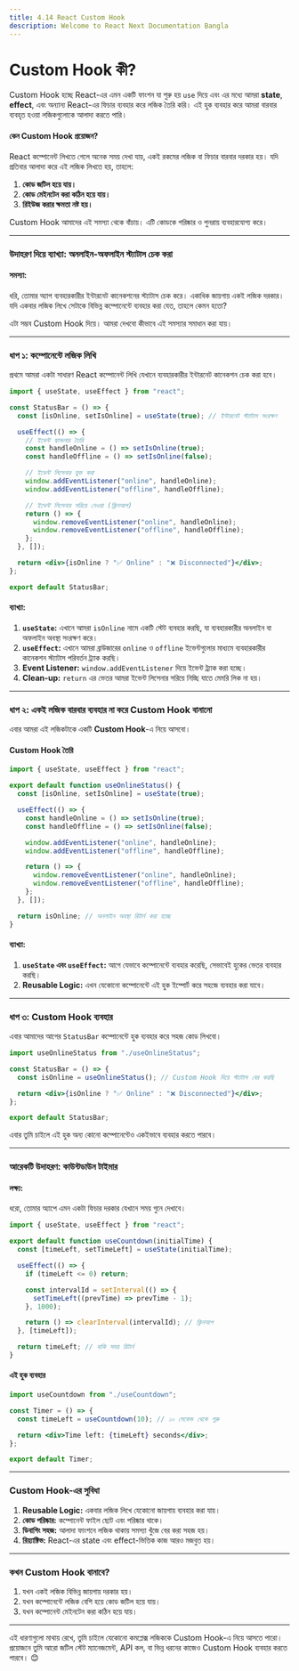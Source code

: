 ```yaml
---
title: 4.14 React Custom Hook
description: Welcome to React Next Documentation Bangla
---
```


## <h1 className="bg-gradient-to-r from-blue-500 to-purple-500 inline-block text-transparent bg-clip-text text-3xl pt-2">Custom Hook কী?</h1>

Custom Hook হচ্ছে React-এর এমন একটি ফাংশন যা শুরু হয় `use` দিয়ে এবং এর মধ্যে আমরা **state**, **effect**, এবং অন্যান্য React-এর ফিচার ব্যবহার করে লজিক তৈরি করি। এই হুক ব্যবহার করে আমরা বারবার ব্যবহৃত হওয়া লজিকগুলোকে আলাদা করতে পারি।

#### কেন Custom Hook প্রয়োজন?

React কম্পোনেন্ট লিখতে গেলে অনেক সময় দেখা যায়, একই রকমের লজিক বা ফিচার বারবার দরকার হয়। যদি প্রতিবার আলাদা করে এই লজিক লিখতে হয়, তাহলে:

1. **কোড জটিল হয়ে যায়।**
2. **কোড মেইনটেন করা কঠিন হয়ে যায়।**
3. **রিইউজ করার ক্ষমতা নষ্ট হয়।**

Custom Hook আমাদের এই সমস্যা থেকে বাঁচায়। এটি কোডকে পরিষ্কার ও পুনরায় ব্যবহারযোগ্য করে।

---

### উদাহরণ দিয়ে ব্যাখ্যা: **অনলাইন-অফলাইন স্ট্যাটাস চেক করা**

#### সমস্যা:

ধরি, তোমার অ্যাপ ব্যবহারকারীর ইন্টারনেট কানেকশনের স্ট্যাটাস চেক করে। একাধিক জায়গায় একই লজিক দরকার। যদি একবার লজিক লিখে সেটাকে বিভিন্ন কম্পোনেন্টে ব্যবহার করা যেত, তাহলে কেমন হতো?

এটা সম্ভব Custom Hook দিয়ে। আমরা দেখবো কীভাবে এই সমস্যার সমাধান করা যায়।

---

### ধাপ ১: কম্পোনেন্টে লজিক লিখি

প্রথমে আমরা একটা সাধারণ React কম্পোনেন্ট লিখি যেখানে ব্যবহারকারীর ইন্টারনেট কানেকশন চেক করা হবে।

```jsx
import { useState, useEffect } from "react";

const StatusBar = () => {
  const [isOnline, setIsOnline] = useState(true); // ইন্টারনেট স্ট্যাটাস সংরক্ষণ

  useEffect(() => {
    // ইভেন্ট হ্যান্ডলার তৈরি
    const handleOnline = () => setIsOnline(true);
    const handleOffline = () => setIsOnline(false);

    // ইভেন্ট লিসেনার যুক্ত করা
    window.addEventListener("online", handleOnline);
    window.addEventListener("offline", handleOffline);

    // ইভেন্ট লিসেনার সরিয়ে নেওয়া (ক্লিনআপ)
    return () => {
      window.removeEventListener("online", handleOnline);
      window.removeEventListener("offline", handleOffline);
    };
  }, []);

  return <div>{isOnline ? "✅ Online" : "❌ Disconnected"}</div>;
};

export default StatusBar;
```

#### ব্যাখ্যা:

1. **`useState`:** এখানে আমরা `isOnline` নামে একটি স্টেট ব্যবহার করছি, যা ব্যবহারকারীর অনলাইন বা অফলাইন অবস্থা সংরক্ষণ করে।
2. **`useEffect`:** এখানে আমরা ব্রাউজারের `online` ও `offline` ইভেন্টগুলোর মাধ্যমে ব্যবহারকারীর কানেকশন স্ট্যাটাস পরিবর্তন ট্র্যাক করছি।
3. **Event Listener:** `window.addEventListener` দিয়ে ইভেন্ট ট্র্যাক করা হচ্ছে।
4. **Clean-up:** `return` এর ভেতর আমরা ইভেন্ট লিসেনার সরিয়ে নিচ্ছি যাতে মেমরি লিক না হয়।

---

### ধাপ ২: একই লজিক বারবার ব্যবহার না করে Custom Hook বানানো

এবার আমরা এই লজিকটাকে একটি **Custom Hook**-এ নিয়ে আসবো।

#### Custom Hook তৈরি

```jsx
import { useState, useEffect } from "react";

export default function useOnlineStatus() {
  const [isOnline, setIsOnline] = useState(true);

  useEffect(() => {
    const handleOnline = () => setIsOnline(true);
    const handleOffline = () => setIsOnline(false);

    window.addEventListener("online", handleOnline);
    window.addEventListener("offline", handleOffline);

    return () => {
      window.removeEventListener("online", handleOnline);
      window.removeEventListener("offline", handleOffline);
    };
  }, []);

  return isOnline; // অনলাইন অবস্থা রিটার্ন করা হচ্ছে
}
```

#### ব্যাখ্যা:

1. **`useState` এবং `useEffect`:** আগে যেভাবে কম্পোনেন্টে ব্যবহার করেছি, সেভাবেই হুকের ভেতর ব্যবহার করছি।
2. **Reusable Logic:** এখন যেকোনো কম্পোনেন্টে এই হুক ইম্পোর্ট করে সহজে ব্যবহার করা যাবে।

---

### ধাপ ৩: Custom Hook ব্যবহার

এবার আমাদের আগের `StatusBar` কম্পোনেন্টে হুক ব্যবহার করে সহজ কোড লিখবো।

```jsx
import useOnlineStatus from "./useOnlineStatus";

const StatusBar = () => {
  const isOnline = useOnlineStatus(); // Custom Hook দিয়ে স্ট্যাটাস বের করছি

  return <div>{isOnline ? "✅ Online" : "❌ Disconnected"}</div>;
};

export default StatusBar;
```

এবার তুমি চাইলে এই হুক অন্য কোনো কম্পোনেন্টেও একইভাবে ব্যবহার করতে পারবে।

---

### আরেকটি উদাহরণ: **কাউন্টডাউন টাইমার**

#### লক্ষ্য:

ধরো, তোমার অ্যাপে এমন একটা ফিচার দরকার যেখানে সময় গুনে দেখাবে।

```jsx
import { useState, useEffect } from "react";

export default function useCountdown(initialTime) {
  const [timeLeft, setTimeLeft] = useState(initialTime);

  useEffect(() => {
    if (timeLeft <= 0) return;

    const intervalId = setInterval(() => {
      setTimeLeft((prevTime) => prevTime - 1);
    }, 1000);

    return () => clearInterval(intervalId); // ক্লিনআপ
  }, [timeLeft]);

  return timeLeft; // বাকি সময় রিটার্ন
}
```

#### এই হুক ব্যবহার

```jsx
import useCountdown from "./useCountdown";

const Timer = () => {
  const timeLeft = useCountdown(10); // ১০ সেকেন্ড থেকে শুরু

  return <div>Time left: {timeLeft} seconds</div>;
};

export default Timer;
```

---

### Custom Hook-এর সুবিধা

1. **Reusable Logic:** একবার লজিক লিখে যেকোনো জায়গায় ব্যবহার করা যায়।
2. **কোড পরিষ্কার:** কম্পোনেন্ট ফাইল ছোট এবং পরিষ্কার থাকে।
3. **ডিবাগিং সহজ:** আলাদা ফাংশনে লজিক থাকায় সমস্যা খুঁজে বের করা সহজ হয়।
4. **রিয়্যাক্টিভ:** React-এর state এবং effect-ভিত্তিক কাজ আরও মজবুত হয়।

---

### কখন Custom Hook বানাবে?

1. যখন একই লজিক বিভিন্ন জায়গায় দরকার হয়।
2. যখন কম্পোনেন্টে লজিক বেশি হয়ে কোড জটিল হয়ে যায়।
3. যখন কম্পোনেন্ট মেইনটেন করা কঠিন হয়ে যায়।

---

এই ধারণাগুলো মাথায় রেখে, তুমি চাইলে যেকোনো কমপ্লেক্স লজিককে Custom Hook-এ নিয়ে আসতে পারো। প্রয়োজনে তুমি আরো জটিল স্টেট ম্যানেজমেন্ট, API কল, বা ভিন্ন ধরনের কাজেও Custom Hook ব্যবহার করতে পারবে। 😊

